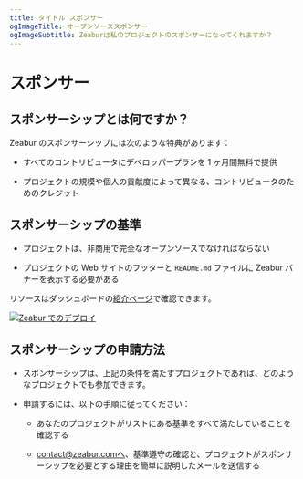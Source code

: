 ```yaml
---
title: タイトル スポンサー
ogImageTitle: オープンソーススポンサー
ogImageSubtitle: Zeaburは私のプロジェクトのスポンサーになってくれますか？
---
```


# スポンサー

## スポンサーシップとは何ですか？

Zeabur のスポンサーシップには次のような特典があります：

- すべてのコントリビュータにデベロッパープランを 1 ヶ月間無料で提供

- プロジェクトの規模や個人の貢献度によって異なる、コントリビュータのためのクレジット

## スポンサーシップの基準

- プロジェクトは、非商用で完全なオープンソースでなければならない

- プロジェクトの Web サイトのフッターと `README.md` ファイルに Zeabur バナーを表示する必要がある

リソースはダッシュボードの[紹介ページ](https://dash.zeabur.com/account/referral)で確認できます。

[![Zeabur でのデプロイ](https://zeabur.com/deployed-on-zeabur-dark.svg)](https://dash.zeabur.com/account/referral)

## スポンサーシップの申請方法

- スポンサーシップは、上記の条件を満たすプロジェクトであれば、どのようなプロジェクトでも参加できます。

- 申請するには、以下の手順に従ってください：

  - あなたのプロジェクトがリストにある基準をすべて満たしていることを確認する

  - contact@zeabur.comへ、基準遵守の確認と、プロジェクトがスポンサーシップを必要とする理由を簡単に説明したメールを送信する
